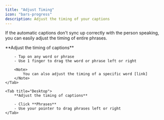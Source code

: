 ```yaml
---
title: "Adjust Timing"
icon: "bars-progress"
description: Adjust the timing of your captions
---
```


If the automatic captions don't sync up correctly with the person speaking, you can easily adjust the timing of entire phrases.

<Tabs>
    <Tab title="iOS">
        **Adjust the timing of captions**

        - Tap on any word or phrase
        - Use 1 finger to drag the word or phrase left or right

        <Note>
            You can also adjust the timing of a specific word [link]
        </Note>
    </Tab>

    <Tab title="Desktop">
        **Adjust the timing of captions**

        - Click **Phrases**
        - Use your pointer to drag phrases left or right
    </Tab>
</Tabs>